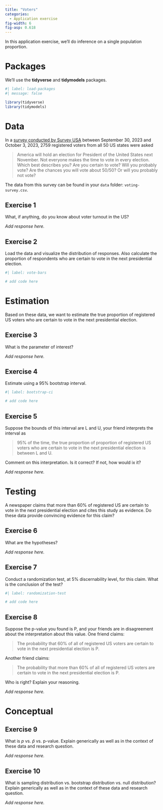 ```yaml
---
title: "Voters"
categories: 
  - Application exercise
fig-width: 6
fig-asp: 0.618
---
```


In this application exercise, we'll do inference on a single population proportion.

# Packages

We'll use the **tidyverse** and **tidymodels** packages.

```r
#| label: load-packages
#| message: false

library(tidyverse)
library(tidymodels)
```

# Data

In a [survey conducted by Survey USA](https://www.surveyusa.com/client/PollReport.aspx?g=4d09191d-b0b5-42cd-91c8-bd1bdf587199) between September 30, 2023 and October 3, 2023, 2759 registered voters from all 50 US states were asked

> America will hold an election for President of the United States next November. Not everyone makes the time to vote in every election. Which best describes you? Are you certain to vote? Will you probably vote? Are the chances you will vote about 50/50? Or will you probably not vote?

The data from this survey can be found in your `data` folder: `voting-survey.csv`.

## Exercise 1

What, if anything, do you know about voter turnout in the US?

*Add response here.*

## Exercise 2

Load the data and visualize the distribution of responses. Also calculate the proportion of respondents who are certain to vote in the next presidential election.

```r
#| label: vote-bars

# add code here
```

# Estimation

Based on these data, we want to estimate the true proportion of registered US voters who are certain to vote in the next presidential election.

## Exercise 3

What is the parameter of interest?

*Add response here.*

## Exercise 4

Estimate using a 95% bootstrap interval.

```r
#| label: bootstrap-ci

# add code here
```

## Exercise 5

Suppose the bounds of this interval are L and U, your friend interprets the interval as

> 95% of the time, the true proportion of proportion of registered US voters who are certain to vote in the next presidential election is between L and U.

Comment on this interpretation. Is it correct? If not, how would ix it?

*Add response here.*

# Testing

A newspaper claims that more than 60% of registered US are certain to vote in the next presidential election and cites this study as evidence. Do these data provide convincing evidence for this claim?

## Exercise 6

What are the hypotheses?

*Add response here.*

## Exercise 7

Conduct a randomization test, at 5% discernability level, for this claim. What is the conclusion of the test?

```r
#| label: randomization-test

# add code here
```

## Exercise 8

Suppose the p-value you found is P, and your friends are in disagreement about the interpretation about this value. One friend claims:

> The probability that 60% of all of registered US voters are certain to vote in the next presidential election is P.

Another friend claims:

> The probability that more than 60% of all of registered US voters are certain to vote in the next presidential election is P.

Who is right? Explain your reasoning.

*Add response here.*

# Conceptual

## Exercise 9

What is $p$ vs. $\hat{p}$ vs. p-value. Explain generically as well as in the context of these data and research question.

*Add response here.*

## Exercise 10

What is sampling distribution vs. bootstrap distribution vs. null distribution? Explain generically as well as in the context of these data and research question.

*Add response here.*
